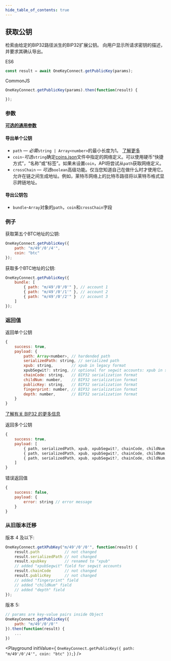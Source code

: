 ```yaml
---
hide_table_of_contents: true
---
```


## 获取公钥
检索由给定的BIP32路径派生的BIP32扩展公钥。
向用户显示所请求密钥的描述，并要求其确认导出。

ES6
```javascript
const result = await OneKeyConnect.getPublicKey(params);
```

CommonJS
```javascript
OneKeyConnect.getPublicKey(params).then(function(result) {

});
```

### 参数
[****可选的通用参数****](./commonParams)
#### 导出单个公钥
- `path` — _必需_`string | Array<number>`的最小长度为1。 [了解更多](./path)
- `coin`-_可选_`string`确定[coins.json](https://github.com/OneKeyHQ/connect/blob/onekey/src/data/coins.json)文件中指定的网络定义。可以使用硬币“快捷方式”，“名称”或“标签”。如果未设置`coin`，API将尝试从`path`获取网络定义。
- `crossChain` — _可选_`boolean`高级功能。仅当您知道自己在做什么时才使用它。允许在链之间生成地址。例如，莱特币网络上的比特币路径将以莱特币格式显示跨链地址。

#### 导出公钥包
- `bundle`-`Array`对象的`path`，`coin`和`crossChain`字段

### 例子
获取第五个BTC地址的公钥:
```javascript
OneKeyConnect.getPublicKey({
    path: "m/49'/0'/4'",
    coin: "btc"
});
```
获取多个BTC地址的公钥:
```javascript
OneKeyConnect.getPublicKey({
    bundle: [
        { path: "m/49'/0'/0'" }, // account 1
        { path: "m/49'/0'/1'" }, // account 2
        { path: "m/49'/0'/2'" }  // account 3
    ]
});
```

### 返回值
返回单个公钥
```javascript
{
    success: true,
    payload: {
        path: Array<number>, // hardended path
        serializedPath: string, // serialized path
        xpub: string,        // xpub in legacy format
        xpubSegwit?: string, // optional for segwit accounts: xpub in segwit format
        chainCode: string,   // BIP32 serialization format
        childNum: number,    // BIP32 serialization format
        publicKey: string,   // BIP32 serialization format
        fingerprint: number, // BIP32 serialization format
        depth: number,       // BIP32 serialization format
    }
}
```
[了解有关 BIP32 的更多信息](https://github.com/bitcoin/bips/blob/master/bip-0032.mediawiki#Serialization_format)

返回多个公钥
```javascript
{
    success: true,
    payload: [
        { path, serializedPath, xpub, xpubSegwit?, chainCode, childNum, publicKey, fingerprint, depth }, // account 1
        { path, serializedPath, xpub, xpubSegwit?, chainCode, childNum, publicKey, fingerprint, depth }, // account 2
        { path, serializedPath, xpub, xpubSegwit?, chainCode, childNum, publicKey, fingerprint, depth }  // account 3
    ]
}
```
错误返回值
```javascript
{
    success: false,
    payload: {
        error: string // error message
    }
}
```

### 从旧版本迁移

版本 4 及以下:
```javascript
OneKeyConnect.getXPubKey("m/49'/0'/0'", function(result) {
    result.path           // not changed
    result.serializedPath // not changed
    result.xpubkey        // renamed to "xpub"
    // added "xpubSegwit" field for segwit accounts
    result.chainCode      // not changed
    result.publicKey      // not changed
    // added "fingerprint" field
    // added "childNum" field
    // added "depth" field
});
```
版本 5:
```javascript
// params are key-value pairs inside Object
OneKeyConnect.getPublicKey({
    path: "m/49'/0'/0'"
}).then(function(result) {
    ...
})
```

<Playground
    initValue={
`OneKeyConnect.getPublicKey({
    path: "m/49'/0'/4'",
    coin: "btc"
});`}
/>

